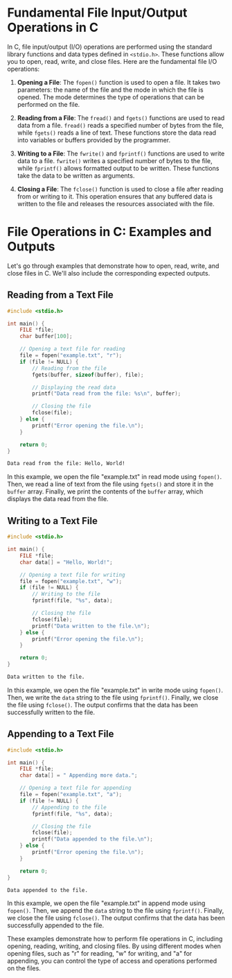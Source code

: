 # Fundamental File Input/Output Operations in C

In C, file input/output (I/O) operations are performed using the standard library functions and data types defined in `<stdio.h>`. These functions allow you to open, read, write, and close files. Here are the fundamental file I/O operations:

1. **Opening a File**: The `fopen()` function is used to open a file. It takes two parameters: the name of the file and the mode in which the file is opened. The mode determines the type of operations that can be performed on the file.
    
2. **Reading from a File**: The `fread()` and `fgets()` functions are used to read data from a file. `fread()` reads a specified number of bytes from the file, while `fgets()` reads a line of text. These functions store the data read into variables or buffers provided by the programmer.
    
3. **Writing to a File**: The `fwrite()` and `fprintf()` functions are used to write data to a file. `fwrite()` writes a specified number of bytes to the file, while `fprintf()` allows formatted output to be written. These functions take the data to be written as arguments.
    
4. **Closing a File**: The `fclose()` function is used to close a file after reading from or writing to it. This operation ensures that any buffered data is written to the file and releases the resources associated with the file.
    

# File Operations in C: Examples and Outputs

Let's go through examples that demonstrate how to open, read, write, and close files in C. We'll also include the corresponding expected outputs.

## Reading from a Text File

```c
#include <stdio.h>

int main() {
    FILE *file;
    char buffer[100];

    // Opening a text file for reading
    file = fopen("example.txt", "r");
    if (file != NULL) {
        // Reading from the file
        fgets(buffer, sizeof(buffer), file);

        // Displaying the read data
        printf("Data read from the file: %s\n", buffer);

        // Closing the file
        fclose(file);
    } else {
        printf("Error opening the file.\n");
    }

    return 0;
}
```

```zsh
Data read from the file: Hello, World!
```

In this example, we open the file "example.txt" in read mode using `fopen()`. Then, we read a line of text from the file using `fgets()` and store it in the `buffer` array. Finally, we print the contents of the `buffer` array, which displays the data read from the file.

## Writing to a Text File

```c
#include <stdio.h>

int main() {
    FILE *file;
    char data[] = "Hello, World!";

    // Opening a text file for writing
    file = fopen("example.txt", "w");
    if (file != NULL) {
        // Writing to the file
        fprintf(file, "%s", data);

        // Closing the file
        fclose(file);
        printf("Data written to the file.\n");
    } else {
        printf("Error opening the file.\n");
    }

    return 0;
}
```

```zsh
Data written to the file.
```

In this example, we open the file "example.txt" in write mode using `fopen()`. Then, we write the `data` string to the file using `fprintf()`. Finally, we close the file using `fclose()`. The output confirms that the data has been successfully written to the file.

## Appending to a Text File

```c
#include <stdio.h>

int main() {
    FILE *file;
    char data[] = " Appending more data.";

    // Opening a text file for appending
    file = fopen("example.txt", "a");
    if (file != NULL) {
        // Appending to the file
        fprintf(file, "%s", data);

        // Closing the file
        fclose(file);
        printf("Data appended to the file.\n");
    } else {
        printf("Error opening the file.\n");
    }

    return 0;
}
```

```zsh
Data appended to the file.
```

In this example, we open the file "example.txt" in append mode using `fopen()`. Then, we append the `data` string to the file using `fprintf()`. Finally, we close the file using `fclose()`. The output confirms that the data has been successfully appended to the file.

These examples demonstrate how to perform file operations in C, including opening, reading, writing, and closing files. By using different modes when opening files, such as "r" for reading, "w" for writing, and "a" for appending, you can control the type of access and operations performed on the files.
